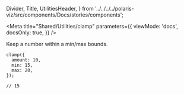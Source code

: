 
  Divider,
  Title,
  UtilitiesHeader,
} from '../../../../polaris-viz/src/components/Docs/stories/components';

<Meta
  title="Shared/Utilities/clamp"
  parameters={{
    viewMode: 'docs',
    docsOnly: true,
  }}
/>

<UtilitiesHeader />

<Title type="h3">
  <code>clamp()</code>
</Title>

<p>Keep a number within a min/max bounds.</p>

```tsx
clamp({
  amount: 10,
  min: 15,
  max: 20,
});

// 15
```
